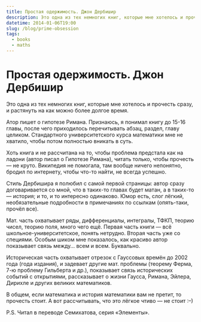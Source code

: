 ```yaml
---
title: Простая одержимость. Джон Дербишир
description: Это одна из тех немногих книг, которые мне хотелось и прочесть сразу, и растянуть на как можно более долгое время.
datetime: 2014-01-06T19:00
slug: /blog/prime-obsession
tags:
  - books
  - maths
---
```


# Простая одержимость. Джон Дербишир

Это одна из тех немногих книг, которые мне хотелось и прочесть сразу, и растянуть на как можно более долгое время.

Атор пишет о гипотезе Римана. Признаюсь, я понимал книгу до 15-16 главы, после чего приходилось перечитывать абзац, раздел, главу целиком. Стандартного университетского курса математики мне не хватило, чтобы потом полностью вникать в суть.

Хоть книга и не рассчитана на то, чтобы проблема предстала как на ладони (автор писал о Гипотезе Римана), читать только, чтобы прочесть — не круто. Википедия не помогала, там вообще ничего непонятно, бродил по интернету, чтобы что-то найти, не всегда успешно.

Стиль Дербишира я полюбил с самой первой страницы: автор сразу договаривается со мной, что в таких-то главах будет матан, а в таких-то — история; и то, и то интересно одинаково. Юмор есть, слог лёгкий, необязательные подробности в примечаниях по ссылкам (опять-таки, прочёл все).

Мат. часть охватывает ряды, дифференциалы, интегралы, ТФКП, теорию чисел, теорию поля, много чего ещё. Первая часть книги — всё школьное-университетское, понять нетрудно. Вторая часть уже со специями. Особым шиком мне показалось, как красиво автор показывает связь между… всем и всем. Буквально.

Историческая часть охватывает отрезок с Гауссовых времён до 2002 года (года издания), и задевает другие мат. проблемы (теорему Ферма, 7-ю проблему Гильберта и др.), показывает связь исторических событий с открытиями, рассказывает о жизни Гаусса, Римана, Эйлера, Дирихле и других великих математиков.

В общем, если математика и история математики вам не претит, то прочесть стоит. А вот рассчитывать, что это лёгкое чтиво — не стоит <nobr>:–)</nobr>

P.S. Читал в переводе Семихатова, серия «Элементы».
